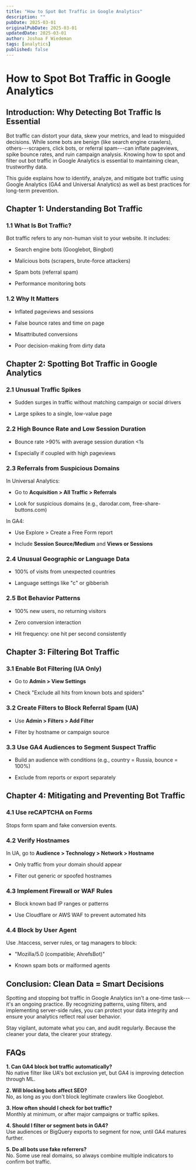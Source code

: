 ```yaml
---
title: "How to Spot Bot Traffic in Google Analytics"
description: ""
pubDate: 2025-03-01
originalPubDate: 2025-03-01
updatedDate: 2025-03-01
author: Joshua F Wiedeman
tags: [analytics]
published: false
---
```


How to Spot Bot Traffic in Google Analytics
===========================================

Introduction: Why Detecting Bot Traffic Is Essential
----------------------------------------------------

Bot traffic can distort your data, skew your metrics, and lead to misguided decisions. While some bots are benign (like search engine crawlers), others---scrapers, click bots, or referral spam---can inflate pageviews, spike bounce rates, and ruin campaign analysis. Knowing how to spot and filter out bot traffic in Google Analytics is essential to maintaining clean, trustworthy data.

This guide explains how to identify, analyze, and mitigate bot traffic using Google Analytics (GA4 and Universal Analytics) as well as best practices for long-term prevention.

Chapter 1: Understanding Bot Traffic
------------------------------------

### 1.1 What Is Bot Traffic?

Bot traffic refers to any non-human visit to your website. It includes:

-   Search engine bots (Googlebot, Bingbot)

-   Malicious bots (scrapers, brute-force attackers)

-   Spam bots (referral spam)

-   Performance monitoring bots

### 1.2 Why It Matters

-   Inflated pageviews and sessions

-   False bounce rates and time on page

-   Misattributed conversions

-   Poor decision-making from dirty data

Chapter 2: Spotting Bot Traffic in Google Analytics
---------------------------------------------------

### 2.1 Unusual Traffic Spikes

-   Sudden surges in traffic without matching campaign or social drivers

-   Large spikes to a single, low-value page

### 2.2 High Bounce Rate and Low Session Duration

-   Bounce rate >90% with average session duration &lt;1s

-   Especially if coupled with high pageviews

### 2.3 Referrals from Suspicious Domains

In Universal Analytics:

-   Go to **Acquisition > All Traffic > Referrals**

-   Look for suspicious domains (e.g., darodar.com, free-share-buttons.com)

In GA4:

-   Use Explore > Create a Free Form report

-   Include **Session Source/Medium** and **Views or Sessions**

### 2.4 Unusual Geographic or Language Data

-   100% of visits from unexpected countries

-   Language settings like "c" or gibberish

### 2.5 Bot Behavior Patterns

-   100% new users, no returning visitors

-   Zero conversion interaction

-   Hit frequency: one hit per second consistently

Chapter 3: Filtering Bot Traffic
--------------------------------

### 3.1 Enable Bot Filtering (UA Only)

-   Go to **Admin > View Settings**

-   Check "Exclude all hits from known bots and spiders"

### 3.2 Create Filters to Block Referral Spam (UA)

-   Use **Admin > Filters > Add Filter**

-   Filter by hostname or campaign source

### 3.3 Use GA4 Audiences to Segment Suspect Traffic

-   Build an audience with conditions (e.g., country = Russia, bounce = 100%)

-   Exclude from reports or export separately

Chapter 4: Mitigating and Preventing Bot Traffic
------------------------------------------------

### 4.1 Use reCAPTCHA on Forms

Stops form spam and fake conversion events.

### 4.2 Verify Hostnames

In UA, go to **Audience > Technology > Network > Hostname**

-   Only traffic from your domain should appear

-   Filter out generic or spoofed hostnames

### 4.3 Implement Firewall or WAF Rules

-   Block known bad IP ranges or patterns

-   Use Cloudflare or AWS WAF to prevent automated hits

### 4.4 Block by User Agent

Use .htaccess, server rules, or tag managers to block:

-   "Mozilla/5.0 (compatible; AhrefsBot)"

-   Known spam bots or malformed agents

Conclusion: Clean Data = Smart Decisions
----------------------------------------

Spotting and stopping bot traffic in Google Analytics isn't a one-time task---it's an ongoing practice. By recognizing patterns, using filters, and implementing server-side rules, you can protect your data integrity and ensure your analytics reflect real user behavior.

Stay vigilant, automate what you can, and audit regularly. Because the cleaner your data, the clearer your strategy.

FAQs
----

**1\. Can GA4 block bot traffic automatically?**\
No native filter like UA's bot exclusion yet, but GA4 is improving detection through ML.

**2\. Will blocking bots affect SEO?**\
No, as long as you don't block legitimate crawlers like Googlebot.

**3\. How often should I check for bot traffic?**\
Monthly at minimum, or after major campaigns or traffic spikes.

**4\. Should I filter or segment bots in GA4?**\
Use audiences or BigQuery exports to segment for now, until GA4 matures further.

**5\. Do all bots use fake referrers?**\
No. Some use real domains, so always combine multiple indicators to confirm bot traffic.
